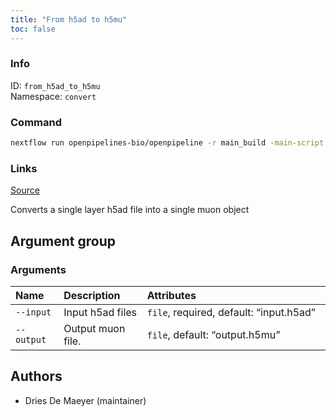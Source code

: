 ```yaml
---
title: "From h5ad to h5mu"
toc: false
---
```


::: {.column-margin}

### Info

ID: `from_h5ad_to_h5mu`  
Namespace: `convert`

### Command

```bash
nextflow run openpipelines-bio/openpipeline -r main_build -main-script target/nextflow/convert/from_h5ad_to_h5mu/main.nf --help
```

### Links
[Source](https://github.com/openpipelines-bio/openpipeline/blob/main/src/convert/from_h5ad_to_h5mu){.btn-action .btn-sm .btn-info .btn role="button"}

:::

Converts a single layer h5ad file into a single muon object


## Argument group

### Arguments

|Name       |Description       |Attributes                              |
|:----------|:-----------------|:---------------------------------------|
|`--input`  |Input h5ad files  |`file`, required, default: "input.h5ad" |
|`--output` |Output muon file. |`file`, default: "output.h5mu"          |

## Authors

  * Dries De Maeyer (maintainer)

